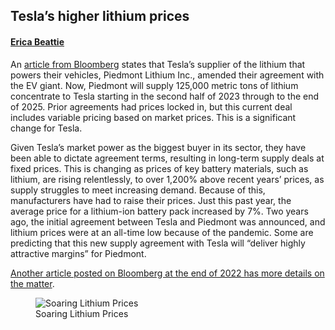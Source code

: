 ## Tesla's higher lithium prices
#### [Erica Beattie](https://www.linkedin.com/in/erica-beattie-594b471a1/?originalSubdomain=ca)

An [article from Bloomberg](https://www.bloomberg.com/news/articles/2023-01-03/tesla-faces-higher-lithium-prices-after-supplier-amends-deal) states that Tesla's supplier of the lithium that powers their vehicles, Piedmont Lithium Inc., amended their agreement with the EV giant. Now, Piedmont will supply 125,000 metric tons of lithium concentrate to Tesla starting in the second half of 2023 through to the end of 2025. Prior agreements had prices locked in, but this current deal includes variable pricing based on market prices. This is a significant change for Tesla. 

Given Tesla's market power as the biggest buyer in its sector, they have been able to dictate agreement terms, resulting in long-term supply deals at fixed prices. This is changing as prices of key battery materials, such as lithium, are rising relentlessly, to over 1,200% above recent years' prices, as supply struggles to meet increasing demand. Because of this, manufacturers have had to raise their prices. Just this past year, the average price for a lithium-ion battery pack increased by 7%. Two years ago, the initial agreement between Tesla and Piedmont was announced, and lithium prices were at an all-time low because of the pandemic. Some are predicting that this new supply agreement with Tesla will "deliver highly attractive margins" for Piedmont.

[Another article posted on Bloomberg at the end of 2022 has more details on the matter](https://www.bloomberg.com/news/articles/2022-11-29/tesla-tsla-lithium-mine-strategy-tested-by-ford-gm#xj4y7vzkg). 

![Soaring Lithium Prices](https://smartcdn.gprod.postmedia.digital/financialpost/wp-content/uploads/2023/01/qw_Lithiums_Powerful_Rally__Pric.jpeg)